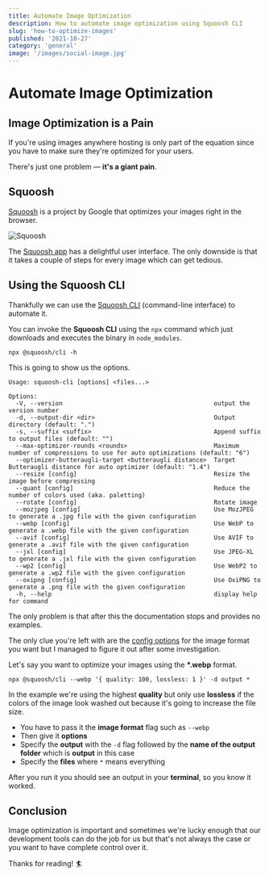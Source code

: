 ```yaml
---
title: Automate Image Optimization
description: How to automate image optimization using Squoosh CLI
slug: 'how-to-optimize-images'
published: '2021-10-27'
category: 'general'
image: '/images/social-image.jpg'
---
```


# Automate Image Optimization

## Image Optimization is a Pain

If you're using images anywhere hosting is only part of the equation since you have to make sure they're optimized for your users.

There's just one problem — **it's a giant pain**.

## Squoosh

[Squoosh](https://github.com/GoogleChromeLabs/squoosh) is a project by Google that optimizes your images right in the browser.

<Image
  height={778}
  width={1177}
  src="/images/how-to-optimize-images/squoosh.webp"
  alt="Squoosh"
/>

The [Squoosh app](https://squoosh.app/) has a delightful user interface. The only downside is that it takes a couple of steps for every image which can get tedious.

## Using the Squoosh CLI

Thankfully we can use the [Squoosh CLI](https://github.com/GoogleChromeLabs/squoosh/tree/dev/cli) (command-line interface) to automate it.

You can invoke the **Squoosh CLI** using the `npx` command which just downloads and executes the binary in `node_modules`.

```shell:terminal
npx @squoosh/cli -h
```

This is going to show us the options.

```shell:terminal
Usage: squoosh-cli [options] <files...>

Options:
  -V, --version                                          output the version number
  -d, --output-dir <dir>                                 Output directory (default: ".")
  -s, --suffix <suffix>                                  Append suffix to output files (default: "")
  --max-optimizer-rounds <rounds>                        Maximum number of compressions to use for auto optimizations (default: "6")
  --optimizer-butteraugli-target <butteraugli distance>  Target Butteraugli distance for auto optimizer (default: "1.4")
  --resize [config]                                      Resize the image before compressing
  --quant [config]                                       Reduce the number of colors used (aka. paletting)
  --rotate [config]                                      Rotate image
  --mozjpeg [config]                                     Use MozJPEG to generate a .jpg file with the given configuration
  --webp [config]                                        Use WebP to generate a .webp file with the given configuration
  --avif [config]                                        Use AVIF to generate a .avif file with the given configuration
  --jxl [config]                                         Use JPEG-XL to generate a .jxl file with the given configuration
  --wp2 [config]                                         Use WebP2 to generate a .wp2 file with the given configuration
  --oxipng [config]                                      Use OxiPNG to generate a .png file with the given configuration
  -h, --help                                             display help for command
```

The only problem is that after this the documentation stops and provides no examples.

The only clue you're left with are the [config options](https://github.com/GoogleChromeLabs/squoosh/blob/dev/libsquoosh/src/codecs.ts) for the image format you want but I managed to figure it out after some investigation.

Let's say you want to optimize your images using the **\*.webp** format.

```shell:terminal
npx @squoosh/cli --webp '{ quality: 100, lossless: 1 }' -d output *
```

In the example we're using the highest **quality** but only use **lossless** if the colors of the image look washed out because it's going to increase the file size.

- You have to pass it the **image format** flag such as `--webp`
- Then give it **options**
- Specify the **output** with the `-d` flag followed by the **name of the output folder** which is **output** in this case
- Specify the **files** where `*` means everything

After you run it you should see an output in your **terminal**, so you know it worked.

## Conclusion

Image optimization is important and sometimes we're lucky enough that our development tools can do the job for us but that's not always the case or you want to have complete control over it.

Thanks for reading! 🏄

